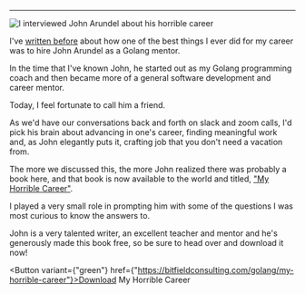 


--- 

<Link href={"https://bitfieldconsulting.com/golang/my-horrible-career"}>
<Image src={metadata.image} alt="I interviewed John Arundel about his horrible career"/>
</Link>

I've [written before](/blog/why-ive-been-successful) about how one of the best things I ever did for my career was to hire 
John Arundel as a Golang mentor.

In the time that I've known John, he started out as my Golang programming coach and then became more of a general software development and career mentor.  

Today, I feel fortunate to call him a friend. 

As we'd have our conversations back and forth on slack and zoom calls, I'd pick his brain about advancing in one's career, finding meaningful work and, as John elegantly puts it, crafting job that you don't need a vacation from.

The more we discussed this, the more John realized there was probably a book here, and that book is now available to the world and titled, ["My Horrible Career"](https://bitfieldconsulting.com/golang/my-horrible-career).

I played a very small role in prompting him with some of the questions I was most curious to know the answers to. 

John is a very talented writer, an excellent teacher and mentor and he's generously made this book free, so be sure to head over and download it now!

<Button variant={"green"} href={"https://bitfieldconsulting.com/golang/my-horrible-career"}>Download My Horrible Career</Button>

